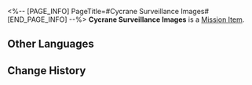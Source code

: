 <%-- [PAGE_INFO]
PageTitle=#Cycrane Surveillance Images#
[END_PAGE_INFO] --%>
{{Item Infobox
|id          = 140130
|image       = Item Cycrane Surveillance Images.png
|type        = Mission Item
|invCategory = Missions
|rarity      = 3
|effect      = 
|description = A picture of the lane taken by the cycrane. Starskiffs fly to and fro within the lane. The offending starskiff tried to hide within the traffic, only to expose itself.
}}
'''Cycrane Surveillance Images''' is a [[Mission Item]].

==Other Languages==
{{Other Languages
|en   = Cycrane Surveillance Images
|zhs  = 机巧鸟监控照片
|zht  = 機巧鳥監視器照片
|ja   = 機巧鳥監視カメラの写真
|ko   = 기계새의 감시카메라 사진
|es   = Imágenes tomadas por la robogrulla
|fr   = Images de surveillance de mécagrue
|ru   = Изображения с камер наблюдения робоптахи
|th   = ภาพจากกล้องของนกสมองกล
|vi   = Hình Ảnh Từ Camera Của Chim Robot
|de   = Überwachungsvideo von Mechakranich
|id   = Foto Pengamatan Burung Pengintai
|pt   = Imagens de Vigilância da MechAve
}}

==Change History==
{{Change History|2.0}}
